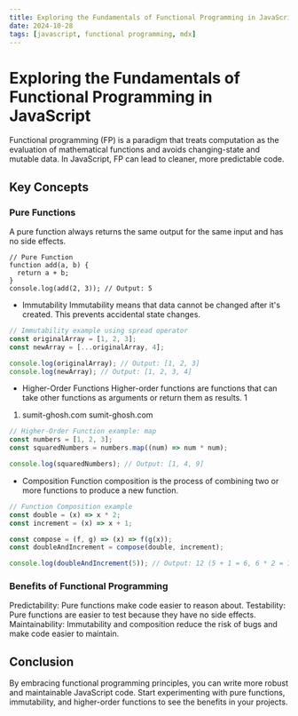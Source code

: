 ```yaml
---
title: Exploring the Fundamentals of Functional Programming in JavaScript
date: 2024-10-28
tags: [javascript, functional programming, mdx]
---
```


# Exploring the Fundamentals of Functional Programming in JavaScript

Functional programming (FP) is a paradigm that treats computation as the evaluation of mathematical functions and avoids changing-state and mutable data. In JavaScript, FP can lead to cleaner, more predictable code.

## Key Concepts

### Pure Functions

A pure function always returns the same output for the same input and has no side effects.

```tsx
// Pure Function
function add(a, b) {
  return a + b;
}
console.log(add(2, 3)); // Output: 5
```

- Immutability
  Immutability means that data cannot be changed after it's created. This prevents accidental state changes.

```js
// Immutability example using spread operator
const originalArray = [1, 2, 3];
const newArray = [...originalArray, 4];

console.log(originalArray); // Output: [1, 2, 3]
console.log(newArray); // Output: [1, 2, 3, 4]
```

- Higher-Order Functions
  Higher-order functions are functions that can take other functions as arguments or return them as results. 1

1.  sumit-ghosh.com
    sumit-ghosh.com

```js
// Higher-Order Function example: map
const numbers = [1, 2, 3];
const squaredNumbers = numbers.map((num) => num * num);

console.log(squaredNumbers); // Output: [1, 4, 9]
```

- Composition
  Function composition is the process of combining two or more functions to produce a new function.

```js
// Function Composition example
const double = (x) => x * 2;
const increment = (x) => x + 1;

const compose = (f, g) => (x) => f(g(x));
const doubleAndIncrement = compose(double, increment);

console.log(doubleAndIncrement(5)); // Output: 12 (5 + 1 = 6, 6 * 2 = 12)
```

### Benefits of Functional Programming

Predictability: Pure functions make code easier to reason about.
Testability: Pure functions are easier to test because they have no side effects.
Maintainability: Immutability and composition reduce the risk of bugs and make code easier to maintain.

## Conclusion

By embracing functional programming principles, you can write more robust and maintainable JavaScript code. Start experimenting with pure functions, immutability, and higher-order functions to see the benefits in your projects.
